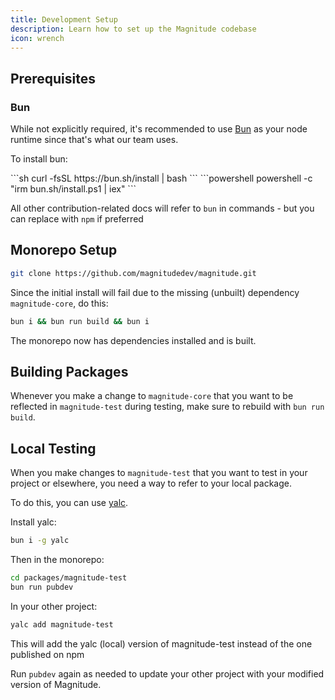 ```yaml
---
title: Development Setup
description: Learn how to set up the Magnitude codebase
icon: wrench
---
```


## Prerequisites

### Bun

While not explicitly required, it's recommended to use [Bun](https://bun.sh/) as your node runtime since that's what our team uses.

To install bun:

<Tabs>
  <Tab title="Linux & macOS">
  ```sh
  curl -fsSL https://bun.sh/install | bash
  ```
  </Tab>
  <Tab title="Windows">
  ```powershell
  powershell -c "irm bun.sh/install.ps1 | iex"
  ```
  </Tab>
</Tabs>

<Info>All other contribution-related docs will refer to `bun` in commands - but you can replace with `npm` if preferred</Info>

## Monorepo Setup

```sh
git clone https://github.com/magnitudedev/magnitude.git
```

Since the initial install will fail due to the missing (unbuilt) dependency `magnitude-core`, do this:

```sh
bun i && bun run build && bun i
```

The monorepo now has dependencies installed and is built.

## Building Packages

Whenever you make a change to `magnitude-core` that you want to be reflected in `magnitude-test` during testing, make sure to rebuild with `bun run build`.

## Local Testing

When you make changes to `magnitude-test` that you want to test in your project or elsewhere, you need a way to refer to your local package.

To do this, you can use [yalc](https://github.com/wclr/yalc).

Install yalc:
```sh
bun i -g yalc
```

Then in the monorepo:
```sh
cd packages/magnitude-test
bun run pubdev
```

In your other project:
```sh
yalc add magnitude-test
```
This will add the yalc (local) version of magnitude-test instead of the one published on npm

Run `pubdev` again as needed to update your other project with your modified version of Magnitude.
